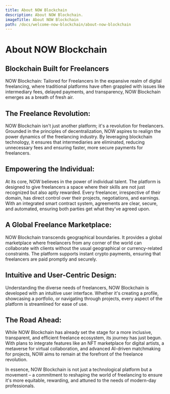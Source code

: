```yaml
---
title: About NOW Blockchain
description: About NOW Blockchain.
imageTitle: About NOW Blockchain
path: /docs/welcome-now-blockchain/about-now-blockchain
---
```


# About NOW Blockchain

## Blockchain Built for Freelancers

NOW Blockchain: Tailored for Freelancers
In the expansive realm of digital freelancing, where traditional platforms have often grappled with issues like intermediary fees, delayed payments, and transparency, NOW Blockchain emerges as a breath of fresh air.

## The Freelance Revolution:

NOW Blockchain isn't just another platform; it's a revolution for freelancers. Grounded in the principles of decentralization, NOW aspires to realign the power dynamics of the freelancing industry. By leveraging blockchain technology, it ensures that intermediaries are eliminated, reducing unnecessary fees and ensuring faster, more secure payments for freelancers.

## Empowering the Individual:

At its core, NOW believes in the power of individual talent. The platform is designed to give freelancers a space where their skills are not just recognized but also aptly rewarded. Every freelancer, irrespective of their domain, has direct control over their projects, negotiations, and earnings. With an integrated smart contract system, agreements are clear, secure, and automated, ensuring both parties get what they've agreed upon.

## A Global Freelance Marketplace:

NOW Blockchain transcends geographical boundaries. It provides a global marketplace where freelancers from any corner of the world can collaborate with clients without the usual geographical or currency-related constraints. The platform supports instant crypto payments, ensuring that freelancers are paid promptly and securely.

## Intuitive and User-Centric Design:

Understanding the diverse needs of freelancers, NOW Blockchain is developed with an intuitive user interface. Whether it's creating a profile, showcasing a portfolio, or navigating through projects, every aspect of the platform is streamlined for ease of use.

## The Road Ahead:

While NOW Blockchain has already set the stage for a more inclusive, transparent, and efficient freelance ecosystem, its journey has just begun. With plans to integrate features like an NFT marketplace for digital artists, a metaverse for virtual collaboration, and advanced AI-driven matchmaking for projects, NOW aims to remain at the forefront of the freelance revolution.

In essence, NOW Blockchain is not just a technological platform but a movement – a commitment to reshaping the world of freelancing to ensure it's more equitable, rewarding, and attuned to the needs of modern-day professionals.
